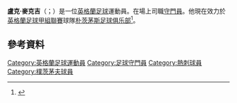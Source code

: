 {{expand|time=2015-09-29T11:10:19+00:00}}
{{refimprove|time=2015-09-29T11:10:19+00:00}}
{{noteTA|G1=football|G2=EPL|G3=FAcup
|1=zh-hans:麦克吉;zh-hk:麥基;zh-tw:麥克吉}}
{{Infobox football biography
| name           = 盧克·麥克吉<br />Luke McGee
| image          = 
| fullname       = Luke Paul McGee
| publisher      = 
| birth_date     = {{Birth date and age|1995|9|2|df=yes}}
| birth_place    = [[英格蘭|英格蘭]][[埃奇韋爾|埃奇韋爾]]
| height         = {{convert|6|ft|4|in|abbr=on}} 
| position       = [[守門員|守門員]]
| currentclub    = [[朴茨茅斯足球俱乐部|朴茨茅斯]]
| clubnumber     = 1
| youthyears1 = 2012–2014 | youthclubs1 =  [[托特纳姆热刺足球俱乐部|热刺]]
| years1 = 2014–2017 | clubs1 = [[托特纳姆热刺足球俱乐部|热刺]]       |caps1 = 0  |goals1 = 0
| years2 = 2016–2017 | clubs2 = →[[彼得伯勒联足球俱乐部|彼得伯勒联]] |caps2 = 39 |goals2 = 0
| years3 = 2017–     | clubs3 = [[朴茨茅斯足球俱乐部|朴茨茅斯]]       |caps3 = 0  |goals3 = 0
| pcupdate = 2017年7月12日
| ntupdate = 
}}
'''盧克·麥克吉'''（{{lang-en|Luke McGee}}；{{bd|1995年|9月2日}}）是一位[[英格蘭|英格蘭]][[足球|足球]]運動員。在場上司職[[守門員|守門員]]。他現在效力於[[英格蘭足球甲組聯賽|英格蘭足球甲組聯賽]]球隊[[朴茨茅斯足球俱乐部|朴茨茅斯足球俱乐部]]<ref>{{cite web|title=LUKE MCGEE|url=http://www.tottenhamhotspur.com/professionals-profiles/luke-mcgee/|publisher=tottenhamhotspur|accessdate=27 September 2015|archive-date=2016-04-08|archive-url=https://web.archive.org/web/20160408130514/http://www.tottenhamhotspur.com/professionals-profiles/luke-mcgee/|dead-url=no}}</ref>。

==參考資料== 
{{reflist}}

<!--{{樸茨茅夫球員名單}}-->

{{DEFAULTSORT:McGee, Luke}}
[[Category:英格蘭足球運動員|Category:英格蘭足球運動員]]
[[Category:足球守門員|Category:足球守門員]]
[[Category:熱刺球員|Category:熱刺球員]]
[[Category:樸茨茅夫球員|Category:樸茨茅夫球員]]